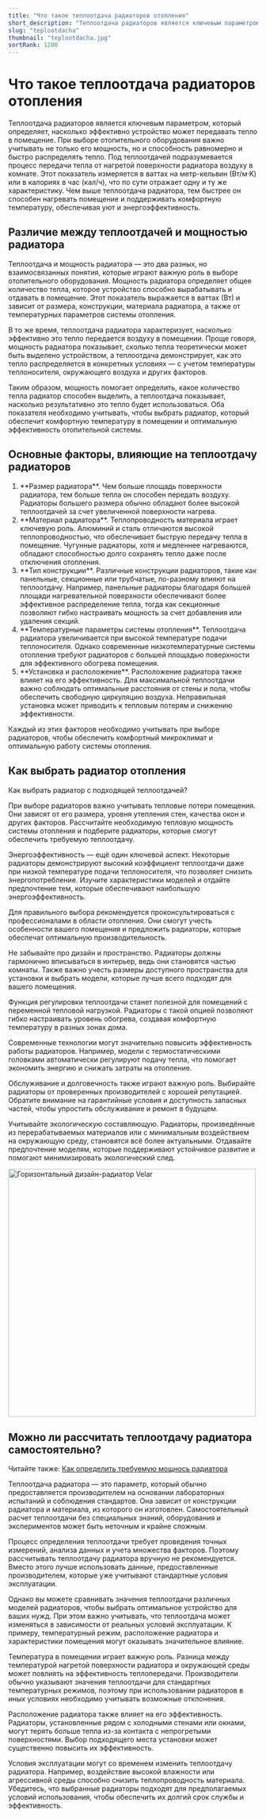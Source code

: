 ```yaml
---
title: "Что такое теплоотдача радиаторов отопления"
short_description: "Теплоотдача радиаторов является ключевым параметром, который определяет, насколько эффективно устройство может передавать тепло в помещение. При выборе отопительного оборудования важно учитывать не только его мощность, но и способность равномерно и быстро распределять тепло."
slug: "teplootdacha"
thumbnail: "teplootdacha.jpg"
sortRank: 1200
---
```


# Что такое теплоотдача радиаторов отопления

Теплоотдача радиаторов является ключевым параметром, который определяет, насколько эффективно устройство может передавать тепло в помещение. При выборе отопительного оборудования важно учитывать не только его мощность, но и способность равномерно и быстро распределять тепло. Под теплоотдачей подразумевается процесс передачи тепла от нагретой поверхности радиатора воздуху в комнате. Этот показатель измеряется в ваттах на метр-кельвин (Вт/м·K) или в калориях в час (кал/ч), что по сути отражает одну и ту же характеристику. Чем выше теплоотдача радиатора, тем быстрее он способен нагревать помещение и поддерживать комфортную температуру, обеспечивая уют и энергоэффективность.

## Различие между теплоотдачей и мощностью радиатора

Теплоотдача и мощность радиатора — это два разных, но взаимосвязанных понятия, которые играют важную роль в выборе отопительного оборудования. Мощность радиатора определяет общее количество тепла, которое устройство способно вырабатывать и отдавать в помещение. Этот показатель выражается в ваттах (Вт) и зависит от размера, конструкции, материала радиатора, а также от температурных параметров системы отопления.

В то же время, теплоотдача радиатора характеризует, насколько эффективно это тепло передается воздуху в помещении. Проще говоря, мощность радиатора показывает, сколько тепла теоретически может быть выделено устройством, а теплоотдача демонстрирует, как это тепло распределяется в конкретных условиях — с учетом температуры теплоносителя, окружающего воздуха и других факторов.

Таким образом, мощность помогает определить, какое количество тепла радиатор способен выделить, а теплоотдача показывает, насколько результативно это тепло будет использоваться. Оба показателя необходимо учитывать, чтобы выбрать радиатор, который обеспечит комфортную температуру в помещении и оптимальную эффективность отопительной системы.

## Основные факторы, влияющие на теплоотдачу радиаторов

<ol className="list-decimal pl-4">
<li>**Размер радиатора**. Чем больше площадь поверхности радиатора, тем больше тепла он способен передать воздуху. Радиаторы большего размера обычно обладают более высокой теплоотдачей за счет увеличенной поверхности нагрева.</li>
<li>**Материал радиатора**. Теплопроводность материала играет ключевую роль. Алюминий и сталь отличаются высокой теплопроводностью, что обеспечивает быструю передачу тепла в помещение. Чугунные радиаторы, хотя и медленнее нагреваются, обладают способностью долго сохранять тепло даже после отключения отопления.</li>
<li>**Тип конструкции**. Различные конструкции радиаторов, такие как панельные, секционные или трубчатые, по-разному влияют на теплоотдачу. Например, панельные радиаторы благодаря большей площади нагревательной поверхности обеспечивают более эффективное распределение тепла, тогда как секционные позволяют гибко настраивать мощность за счет добавления или удаления секций.</li>
<li>**Температурные параметры системы отопления**. Теплоотдача радиатора увеличивается при высокой температуре подачи теплоносителя. Однако современные низкотемпературные системы отопления требуют радиаторов с большей площадью поверхности для эффективного обогрева помещения.</li>
<li>**Установка и расположение**. Расположение радиатора также влияет на его эффективность. Для максимальной теплоотдачи важно соблюдать оптимальные расстояния от стены и пола, чтобы обеспечить свободную циркуляцию воздуха. Неправильная установка может приводить к тепловым потерям и снижению эффективности.</li>
</ol>

Каждый из этих факторов необходимо учитывать при выборе радиаторов, чтобы обеспечить комфортный микроклимат и оптимальную работу системы отопления.

## Как выбрать радиатор отопления
Как выбрать радиатор с подходящей теплоотдачей?

При выборе радиаторов важно учитывать тепловые потери помещения. Они зависят от его размера, уровня утепления стен, качества окон и других факторов. Рассчитайте необходимую тепловую мощность системы отопления и подберите радиаторы, которые смогут обеспечить требуемую теплоотдачу.

Энергоэффективность — ещё один ключевой аспект. Некоторые радиаторы демонстрируют высокий коэффициент теплоотдачи даже при низкой температуре подачи теплоносителя, что позволяет снизить энергопотребление. Изучите характеристики моделей и отдайте предпочтение тем, которые обеспечивают наибольшую энергоэффективность.

Для правильного выбора рекомендуется проконсультироваться с профессионалами в области отопления. Они смогут учесть особенности вашего помещения и предложить радиаторы, которые обеспечат оптимальную производительность.

Не забывайте про дизайн и пространство. Радиаторы должны гармонично вписываться в интерьер, ведь они становятся частью комнаты. Также важно учесть размеры доступного пространства для установки и выбрать модели, которые лучше всего подходят для вашего помещения.

Функция регулировки теплоотдачи станет полезной для помещений с переменной тепловой нагрузкой. Радиаторы с такой опцией позволяют гибко настраивать уровень обогрева, создавая комфортную температуру в разных зонах дома.

Современные технологии могут значительно повысить эффективность работы радиаторов. Например, модели с термостатическими головками автоматически регулируют подачу тепла, что помогает экономить энергию и снижать затраты на отопление.

Обслуживание и долговечность также играют важную роль. Выбирайте радиаторы от проверенных производителей с хорошей репутацией. Обратите внимание на гарантийные условия и доступность запасных частей, чтобы упростить обслуживание и ремонт в будущем.

Учитывайте экологическую составляющую. Радиаторы, произведённые из перерабатываемых материалов или с минимальным воздействием на окружающую среду, становятся всё более актуальными. Отдавайте предпочтение моделям, которые поддерживают устойчивое развитие и помогают минимизировать экологический след.

<div class="flex align-middle justify-center items-center">
  <img
    src="/images/articles/design0.jpg"
    width="500"
    height="500"
    alt="Горизонтальный дизайн-радиатор Velar"
  />
</div>

## Можно ли рассчитать теплоотдачу радиатора самостоятельно?

Читайте также: [<span class="text-red-500 hover:underline">Как определить требуемую мощнось радиатора</span>](/info/power)

Теплоотдача радиатора — это параметр, который обычно предоставляется производителем на основании лабораторных испытаний и соблюдения стандартов. Она зависит от конструкции радиатора и материала, из которого он изготовлен. Самостоятельный расчет теплоотдачи без специальных знаний, оборудования и экспериментов может быть неточным и крайне сложным.

Процесс определения теплоотдачи требует проведения точных измерений, анализа данных и учета множества факторов. Поэтому рассчитывать теплоотдачу радиатора вручную не рекомендуется. Вместо этого лучше использовать данные, предоставленные производителем, которые уже учитывают стандартные условия эксплуатации.

Однако вы можете сравнивать значения теплоотдачи различных моделей радиаторов, чтобы выбрать оптимальное устройство для ваших нужд. При этом важно учитывать, что теплоотдача может изменяться в зависимости от реальных условий эксплуатации. К примеру, температурный режим, расположение радиатора и характеристики помещения могут оказывать значительное влияние.

Температура в помещении играет важную роль. Разница между температурой нагретой поверхности радиатора и окружающей среды может повлиять на эффективность теплопередачи. Производители обычно указывают значения теплоотдачи для стандартных температурных режимов, поэтому при использовании радиаторов в иных условиях необходимо учитывать возможные отклонения.

Расположение радиатора также влияет на его эффективность. Радиаторы, установленные рядом с холодными стенами или окнами, могут терять больше тепла из-за контакта с непрогретыми поверхностями. Выбор подходящего места установки может существенно повысить их эффективность.

Условия эксплуатации могут со временем изменить теплоотдачу радиатора. Например, воздействие высокой влажности или агрессивной среды способно снизить теплопроводность материала. Убедитесь, что выбранные радиаторы подходят для предполагаемых условий использования, чтобы обеспечить их долгий срок службы и эффективность.